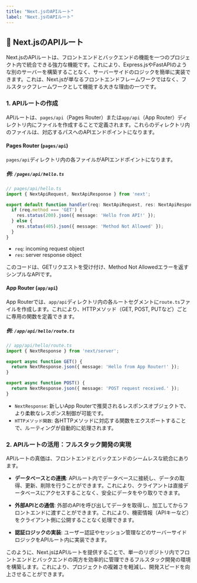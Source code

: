 ```yaml
---
title: "Next.jsのAPIルート"
label: "Next.jsのAPIルート"
---
```


## 🤝 Next.jsのAPIルート

Next.jsのAPIルートは、フロントエンドとバックエンドの機能を一つのプロジェクト内で統合できる強力な機能です。これにより、Express.jsやFastAPIのような別のサーバーを構築することなく、サーバーサイドのロジックを簡単に実装できます。これは、Next.jsが単なるフロントエンドフレームワークではなく、フルスタックフレームワークとして機能する大きな理由の一つです。

### 1. APIルートの作成

APIルートは、`pages/api`（Pages Router）または`app/api`（App Router）ディレクトリ内にファイルを作成することで定義されます。これらのディレクトリ内のファイルは、対応するパスへのAPIエンドポイントになります。

#### Pages Router (`pages/api`)

`pages/api`ディレクトリ内の各ファイルがAPIエンドポイントになります。

##### 例: `/pages/api/hello.ts`

```typescript
// pages/api/hello.ts
import { NextApiRequest, NextApiResponse } from 'next';

export default function handler(req: NextApiRequest, res: NextApiResponse) {
  if (req.method === 'GET') {
    res.status(200).json({ message: 'Hello from API!' });
  } else {
    res.status(405).json({ message: 'Method Not Allowed' });
  }
}
```

- `req`: incoming request object
- `res`: server response object

このコードは、GETリクエストを受け付け、Method Not Allowedエラーを返すシンプルなAPIです。

#### App Router (`app/api`)

App Routerでは、`app/api`ディレクトリ内の各ルートセグメントに`route.ts`ファイルを作成します。これにより、HTTPメソッド（GET, POST, PUTなど）ごとに専用の関数を定義できます。

##### 例: `/app/api/hello/route.ts`

```typescript
// app/api/hello/route.ts
import { NextResponse } from 'next/server';

export async function GET() {
  return NextResponse.json({ message: 'Hello from App Router!' });
}

export async function POST() {
  return NextResponse.json({ message: 'POST request received.' });
}
```

- `NextResponse`: 新しいApp Routerで推奨されるレスポンスオブジェクトで、より柔軟なレスポンス制御が可能です。
- `HTTPメソッド関数`: 各HTTPメソッドに対応する関数をエクスポートすることで、ルーティングが自動的に処理されます。

### 2. APIルートの活用：フルスタック開発の実現

APIルートの真価は、フロントエンドとバックエンドのシームレスな統合にあります。

- **データベースとの連携**: APIルート内でデータベースに接続し、データの取得、更新、削除を行うことができます。これにより、クライアントは直接データベースにアクセスすることなく、安全にデータをやり取りできます。

- **外部APIとの通信**: 外部のAPIを呼び出してデータを取得し、加工してからフロントエンドに渡すことができます。これにより、機密情報（APIキーなど）をクライアント側に公開することなく処理できます。

- **認証ロジックの実装**: ユーザー認証やセッション管理などのサーバーサイドロジックをAPIルート内に実装できます。

このように、Next.jsはAPIルートを提供することで、単一のリポジトリ内でフロントエンドとバックエンドの両方を効率的に管理できるフルスタック開発の環境を構築します。これにより、プロジェクトの複雑さを軽減し、開発スピードを向上させることができます。
